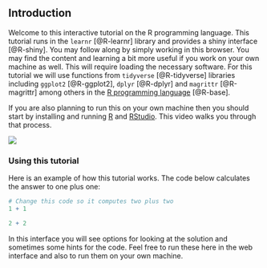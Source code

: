 ## Introduction

Welcome to this interactive tutorial on the R programming language. This tutorial runs in the `learnr` [@R-learnr] library and provides a shiny interface [@R-shiny].  You may follow along by simply working in this browser. You may find the content and learning a bit more useful if you work on your own machine as well. This will require loading the necessary software. For this tutorial we will use functions from `tidyverse` [@R-tidyverse] libraries including `ggplot2` [@R-ggplot2], `dplyr` [@R-dplyr] and `magrittr` [@R-magrittr] among others in the [R programming language](https://www.r-project.org/) [@R-base].

If you are also planning to run this on your own machine then you should start by installing and running [R](https://www.r-project.org/) and [RStudio](https://rstudio.com/). This video walks you through that process. 

![](https://youtu.be/WT3tKlzCZgo)

### Using this tutorial

Here is an example of how this tutorial works. The code below calculates the answer to one plus one:

```r
# Change this code so it computes two plus two
1 + 1
```

```r
2 + 2
```

In this interface you will see options for looking at the solution and sometimes some hints for the code. Feel free to run these here in the web interface and also to run them on your own machine.  